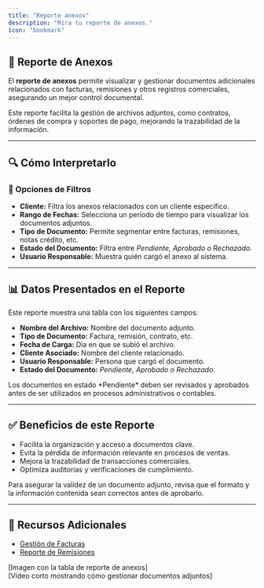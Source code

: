 ```yaml
---
title: "Reporte anexos"
description: "Mira tu reporte de anexos."
icon: "bookmark"
---
```


## 📂 Reporte de Anexos  

El **reporte de anexos** permite visualizar y gestionar documentos adicionales relacionados con facturas, remisiones y otros registros comerciales, asegurando un mejor control documental.

<Info>
Este reporte facilita la gestión de archivos adjuntos, como contratos, órdenes de compra y soportes de pago, mejorando la trazabilidad de la información.
</Info>

---

## 🔍 Cómo Interpretarlo  

### 🔹 Opciones de Filtros  

- **Cliente:** Filtra los anexos relacionados con un cliente específico.  
- **Rango de Fechas:** Selecciona un período de tiempo para visualizar los documentos adjuntos.  
- **Tipo de Documento:** Permite segmentar entre facturas, remisiones, notas crédito, etc.  
- **Estado del Documento:** Filtra entre *Pendiente, Aprobado o Rechazado*.  
- **Usuario Responsable:** Muestra quién cargó el anexo al sistema.  

---

## 📊 Datos Presentados en el Reporte  

Este reporte muestra una tabla con los siguientes campos:

- **Nombre del Archivo:** Nombre del documento adjunto.  
- **Tipo de Documento:** Factura, remisión, contrato, etc.  
- **Fecha de Carga:** Día en que se subió el archivo.  
- **Cliente Asociado:** Nombre del cliente relacionado.  
- **Usuario Responsable:** Persona que cargó el documento.  
- **Estado del Documento:** *Pendiente, Aprobado o Rechazado*.  

<Check>
Los documentos en estado *Pendiente* deben ser revisados y aprobados antes de ser utilizados en procesos administrativos o contables.
</Check>

---

## ✅ Beneficios de este Reporte  

- Facilita la organización y acceso a documentos clave.  
- Evita la pérdida de información relevante en procesos de ventas.  
- Mejora la trazabilidad de transacciones comerciales.  
- Optimiza auditorías y verificaciones de cumplimiento.  

<Tip>
Para asegurar la validez de un documento adjunto, revisa que el formato y la información contenida sean correctos antes de aprobarlo.
</Tip>

---

## 🔗 Recursos Adicionales  

- [Gestión de Facturas](https://ayuda.gestoru.com/reportes/reportes-ventas/facturas)  
- [Reporte de Remisiones](https://ayuda.gestoru.com/reportes/reportes-ventas/remisiones)  

[Imagen con la tabla de reporte de anexos]  
[Video corto mostrando cómo gestionar documentos adjuntos]  
